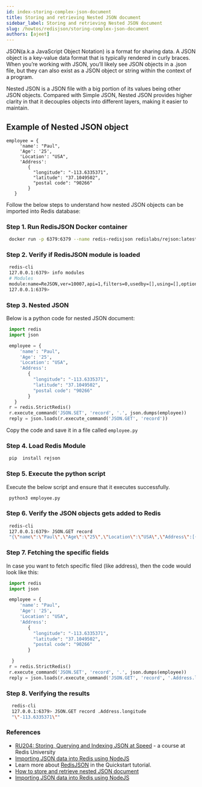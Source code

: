 ```yaml
---
id: index-storing-complex-json-document
title: Storing and retrieving Nested JSON document
sidebar_label: Storing and retrieving Nested JSON document
slug: /howtos/redisjson/storing-complex-json-document
authors: [ajeet]
---
```


JSON(a.k.a JavaScript Object Notation) is a format for sharing data. A JSON object is a key-value data format that is typically rendered in curly braces. When you’re working with JSON, you’ll likely see JSON objects in a .json file, but they can also exist as a JSON object or string within the context of a program.

Nested JSON is a JSON file with a big portion of its values being other JSON objects. Compared with Simple JSON, Nested JSON provides higher clarity in that it decouples objects into different layers, making it easier to maintain.

## Example of Nested JSON object

```
employee = {
     'name': "Paul",
     'Age': '25',
     'Location': "USA",
     'Address':
        {
          "longitude": "-113.6335371",
          "latitude": "37.1049502",
          "postal code": "90266"
        }
   }
```

Follow the below steps to understand how nested JSON objects can be imported into Redis database:

### Step 1. Run RedisJSON Docker container

```bash
 docker run -p 6379:6379 --name redis-redisjson redislabs/rejson:latest
```

### Step 2. Verify if RedisJSON module is loaded

```bash
 redis-cli
 127.0.0.1:6379> info modules
 # Modules
 module:name=ReJSON,ver=10007,api=1,filters=0,usedby=[],using=[],options=[]
 127.0.0.1:6379>
```

### Step 3. Nested JSON

Below is a python code for nested JSON document:

```python
 import redis
 import json

 employee = {
     'name': "Paul",
     'Age': '25',
     'Location': "USA",
     'Address':
        {
          "longitude": "-113.6335371",
          "latitude": "37.1049502",
          "postal code": "90266"
        }
   }
 r = redis.StrictRedis()
 r.execute_command('JSON.SET', 'record', '.', json.dumps(employee))
 reply = json.loads(r.execute_command('JSON.GET', 'record'))
```

Copy the code and save it in a file called `employee.py`

### Step 4. Load Redis Module

```bash
 pip  install rejson
```

### Step 5. Execute the python script

Execute the below script and ensure that it executes successfully.

```bash
 python3 employee.py
```

### Step 6. Verify the JSON objects gets added to Redis

```bash
 redis-cli
 127.0.0.1:6379> JSON.GET record
 "{\"name\":\"Paul\",\"Age\":\"25\",\"Location\":\"USA\",\"Address\":[{\"longitude\":\"-113.6335371\",\"latitude\":\"37.1049502\",\"postal code\":\"90266\"}]}"
```

### Step 7. Fetching the specific fields

In case you want to fetch specific filed (like address), then the code would look like this:

```python
 import redis
 import json

 employee = {
     'name': "Paul",
     'Age': '25',
     'Location': "USA",
     'Address':
        {
          "longitude": "-113.6335371",
          "latitude": "37.1049502",
          "postal code": "90266"
        }

  }
 r = redis.StrictRedis()
 r.execute_command('JSON.SET', 'record', '.', json.dumps(employee))
 reply = json.loads(r.execute_command('JSON.GET', 'record', '.Address.longitude'))
```

### Step 8. Verifying the results

```bash
  redis-cli
  127.0.0.1:6379> JSON.GET record .Address.longitude
  "\"-113.6335371\""
```

### References

- [RU204: Storing, Querying and Indexing JSON at Speed](https://university.redis.com/courses/ru204/) - a course at Redis University
- [Importing JSON data into Redis using NodeJS](/howtos/redisjson/using-nodejs)
- Learn more about [RedisJSON](https://oss.redis.com/redisjson/) in the Quickstart tutorial.
- [How to store and retrieve nested JSON document](/howtos/redisjson/storing-complex-json-document)
- [Importing JSON data into Redis using NodeJS](/howtos/redisjson/using-nodejs)
